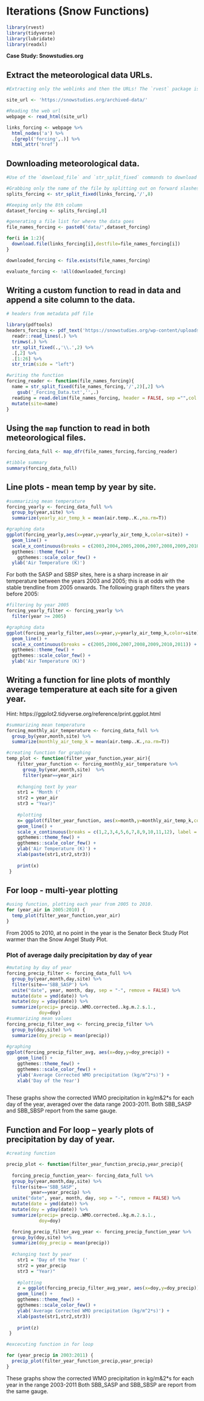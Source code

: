 # Iterations (Snow Functions)


```r
library(rvest)
library(tidyverse)
library(lubridate)
library(readxl)

```

**Case Study: Snowstudies.org**


## Extract the meteorological data URLs. 

```r
#Extracting only the weblinks and then the URLs! The `rvest` package is used to to get the URLs for the `SASP forcing` and `SBSP_forcing` meteorological datasets.

site_url <- 'https://snowstudies.org/archived-data/'

#Reading the web url
webpage <- read_html(site_url)

links_forcing <- webpage %>%
  html_nodes('a') %>%
  .[grepl('forcing',.)] %>%
  html_attr('href')

```

## Downloading meteorological data. 
```r
#Use of the `download_file` and `str_split_fixed` commands to download the data and save it in data folder

#Grabbing only the name of the file by splitting out on forward slashes
splits_forcing <- str_split_fixed(links_forcing,'/',8)

#Keeping only the 8th column
dataset_forcing <- splits_forcing[,8] 

#generating a file list for where the data goes
file_names_forcing <- paste0('data/',dataset_forcing)

for(i in 1:2){
  download.file(links_forcing[i],destfile=file_names_forcing[i])
}

downloaded_forcing <- file.exists(file_names_forcing)

evaluate_forcing <- !all(downloaded_forcing)
```

## Writing a custom function to read in data and append a site column to the data. 

```r

# headers from metadata pdf file

library(pdftools)
headers_forcing <- pdf_text('https://snowstudies.org/wp-content/uploads/2022/02/Serially-Complete-Metadata-text08.pdf') %>%
  readr::read_lines(.) %>%
  trimws(.) %>%
  str_split_fixed(.,'\\.',2) %>%
  .[,2] %>%
  .[1:26] %>%
  str_trim(side = "left")

#writing the function
forcing_reader <- function(file_names_forcing){
  name = str_split_fixed(file_names_forcing,'/',2)[,2] %>%
    gsub('_Forcing_Data.txt','',.)
  reading = read.delim(file_names_forcing, header = FALSE, sep ="",col.names = headers_forcing,skip = 4) %>%
  mutate(site=name)
}
```
## Using the `map` function to read in both meteorological files.

```r
forcing_data_full <- map_dfr(file_names_forcing,forcing_reader)

#tibble summary
summary(forcing_data_full)
```


## Line plots - mean temp by year by site.

```r
#summarizing mean temperature
forcing_yearly <- forcing_data_full %>%
  group_by(year,site) %>%
  summarize(yearly_air_temp_k = mean(air.temp..K.,na.rm=T))

#graphing data
ggplot(forcing_yearly,aes(x=year,y=yearly_air_temp_k,color=site)) + 
  geom_line() +
  scale_x_continuous(breaks = c(2003,2004,2005,2006,2007,2008,2009,2010,2011))+
  ggthemes::theme_few() + 
    ggthemes::scale_color_few() +
  ylab('Air Temperature (K)')
```

For both the SASP and SBSP sites, here is a sharp increase in air temperature between the years 2003 and 2005; this is at odds with the stable trendline from 2005 onwards. The following graph filters the years before 2005:

```r
#filtering by year 2005
forcing_yearly_filter <- forcing_yearly %>%
  filter(year >= 2005)

#graphing data
ggplot(forcing_yearly_filter,aes(x=year,y=yearly_air_temp_k,color=site)) + 
  geom_line() +
  scale_x_continuous(breaks = c(2005,2006,2007,2008,2009,2010,2011)) +
  ggthemes::theme_few() + 
  ggthemes::scale_color_few() +
  ylab('Air Temperature (K)')
```

## Writing a function for line plots of monthly average temperature at each site for a given year.
Hint: https://ggplot2.tidyverse.org/reference/print.ggplot.html
```r
#summarizing mean temperature
forcing_monthly_air_temperature <- forcing_data_full %>%
  group_by(year,month,site) %>%
  summarize(monthly_air_temp_k = mean(air.temp..K.,na.rm=T))

#creating function for graphing
temp_plot <- function(filter_year_function,year_air){
    filter_year_function <- forcing_monthly_air_temperature %>%
      group_by(year,month,site)  %>%
      filter(year==year_air)
    
    #changing text by year
    str1 = 'Month ('
    str2 = year_air
    str3 = "Year)"
    
    #plotting
    x= ggplot(filter_year_function, aes(x=month,y=monthly_air_temp_k,color=site)) +
    geom_line() +
    scale_x_continuous(breaks = c(1,2,3,4,5,6,7,8,9,10,11,12), label = c("Jan","Feb","Mar","Apr","May","Jun","Jul","Aug","Sept","Oct","Nov","Dec"))+
    ggthemes::theme_few() +
    ggthemes::scale_color_few() +
    ylab('Air Temperature (K)') +
    xlab(paste(str1,str2,str3))
    
    print(x)
 }
```

## For loop - multi-year plotting
```r
#using function, plotting each year from 2005 to 2010.
for (year_air in 2005:2010) {
  temp_plot(filter_year_function,year_air)
}

```

From 2005 to 2010, at no point in the year is the Senator Beck Study Plot warmer than the Snow Angel Study Plot.

### Plot of average daily precipitation by day of year 
```r

#mutating by day of year
forcing_precip_filter <- forcing_data_full %>%
  group_by(year,month,day,site) %>%
  filter(site=='SBB_SASP') %>%
  unite("date", year, month, day, sep = "-", remove = FALSE) %>%
  mutate(date = ymd(date)) %>% 
  mutate(doy = yday(date)) %>%
  summarize(precip= precip..WMO.corrected..kg.m.2.s.1.,
            doy=doy)
#summarizing mean values
forcing_precip_filter_avg <- forcing_precip_filter %>%
  group_by(doy,site) %>%
  summarize(doy_precip = mean(precip))
  
#graphing
ggplot(forcing_precip_filter_avg, aes(x=doy,y=doy_precip)) +
    geom_line() +
    ggthemes::theme_few() +
    ggthemes::scale_color_few() +
    ylab('Average Corrected WMO precipitation (kg/m^2*s)') +
    xlab('Day of the Year')
    
```



These graphs show the corrected WMO precipitation in kg/m&2*s for each day of the year, averaged over the data range 2003-2011. Both SBB_SASP and SBB_SBSP report from the same gauge.


## Function and For loop -- yearly plots of precipitation by day of year.
```r

#creating function

precip_plot <- function(filter_year_function_precip,year_precip){
  
  forcing_precip_function_year<- forcing_data_full %>%
  group_by(year,month,day,site) %>%
  filter(site=='SBB_SASP',
         year==year_precip) %>%
  unite("date", year, month, day, sep = "-", remove = FALSE) %>%
  mutate(date = ymd(date)) %>% 
  mutate(doy = yday(date)) %>%
  summarize(precip= precip..WMO.corrected..kg.m.2.s.1.,
            doy=doy)

  forcing_precip_filter_avg_year <- forcing_precip_function_year %>%
  group_by(doy,site) %>%
  summarize(doy_precip = mean(precip))
    
  #changing text by year
    str1 = 'Day of the Year ('
    str2 = year_precip
    str3 = "Year)"
    
    #plotting
    z = ggplot(forcing_precip_filter_avg_year, aes(x=doy,y=doy_precip)) +
    geom_line() +
    ggthemes::theme_few() +
    ggthemes::scale_color_few() +
    ylab('Average Corrected WMO precipitation (kg/m^2*s)') +
    xlab(paste(str1,str2,str3))
    
    print(z)
 }

#excecuting function in for loop

for (year_precip in 2003:2011) {
  precip_plot(filter_year_function_precip,year_precip)
}
```

These graphs show the corrected WMO precipitation in kg/m&2*s for each year in the range 2003-2011 Both SBB_SASP and SBB_SBSP are report from the same gauge.
